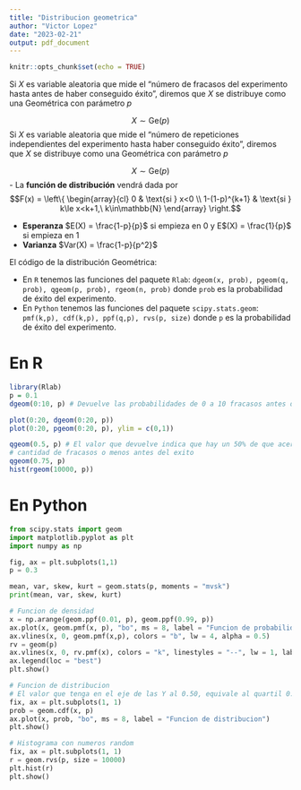 ```yaml
---
title: "Distribucion geometrica"
author: "Victor Lopez"
date: "2023-02-21"
output: pdf_document
---
```


```r
knitr::opts_chunk$set(echo = TRUE)
```

Si $X$ es variable aleatoria que mide el "número de fracasos del experimento hasta antes de haber conseguido éxito", diremos que $X$ se distribuye como una Geométrica con parámetro $p$

$$X\sim \text{Ge}(p)$$
Si $X$ es variable aleatoria que mide el "número de repeticiones independientes del experimento hasta haber conseguido éxito", diremos que $X$ se distribuye como una Geométrica con parámetro $p$

$$X\sim \text{Ge}(p)$$
- La **función de distribución** vendrá dada por $$F(x) = \left\{
\begin{array}{cl}
     0 & \text{si } x<0 
  \\ 1-(1-p)^{k+1} & \text{si } k\le x<k+1,\ k\in\mathbb{N}
\end{array}
\right.$$ 

- **Esperanza** $E(X) = \frac{1-p}{p}$ si empieza en 0 y E$(X) = \frac{1}{p}$ si empieza en 1
- **Varianza** $Var(X) = \frac{1-p}{p^2}$

El código de la distribución Geométrica:

- En `R` tenemos las funciones del paquete `Rlab`: `dgeom(x, prob), pgeom(q, prob), qgeom(p, prob), rgeom(n, prob)` donde `prob` es la probabilidad de éxito  del experimento.
- En `Python` tenemos las funciones del paquete `scipy.stats.geom`: `pmf(k,p), cdf(k,p), ppf(q,p), rvs(p, size)` donde `p` es la probabilidad de éxito del experimento.


# En R

```r
library(Rlab)
p = 0.1
dgeom(0:10, p) # Devuelve las probabilidades de 0 a 10 fracasos antes del exito

plot(0:20, dgeom(0:20, p)) 
plot(0:20, pgeom(0:20, p), ylim = c(0,1))

qgeom(0.5, p) # El valor que devuelve indica que hay un 50% de que acerte en esa
# cantidad de fracasos o menos antes del exito
qgeom(0.75, p) 
hist(rgeom(10000, p))

```

# En Python

```python
from scipy.stats import geom
import matplotlib.pyplot as plt
import numpy as np

fig, ax = plt.subplots(1,1)
p = 0.3

mean, var, skew, kurt = geom.stats(p, moments = "mvsk")
print(mean, var, skew, kurt)

# Funcion de densidad
x = np.arange(geom.ppf(0.01, p), geom.ppf(0.99, p))
ax.plot(x, geom.pmf(x, p), "bo", ms = 8, label = "Funcion de probabilidad Geom(0.3)")
ax.vlines(x, 0, geom.pmf(x,p), colors = "b", lw = 4, alpha = 0.5)
rv = geom(p)
ax.vlines(x, 0, rv.pmf(x), colors = "k", linestyles = "--", lw = 1, label = "Frozen PMF")
ax.legend(loc = "best")
plt.show()

# Funcion de distribucion
# El valor que tenga en el eje de las Y al 0.50, equivale al quartil 0.50
fix, ax = plt.subplots(1, 1)
prob = geom.cdf(x, p)
ax.plot(x, prob, "bo", ms = 8, label = "Funcion de distribucion")
plt.show()

# Histograma con numeros random
fix, ax = plt.subplots(1, 1)
r = geom.rvs(p, size = 10000)
plt.hist(r)
plt.show()




```


